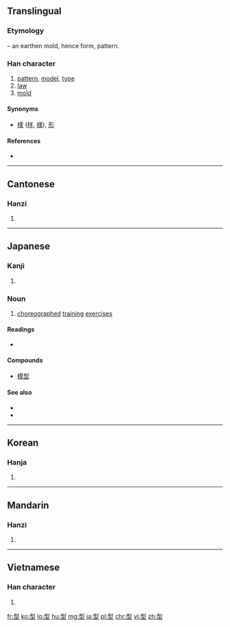 ==Translingual==
===Etymology===
{{Han compound|刑|土|t2=earth|ls=psc|c1=p|c2=s}} – an earthen mold, hence form, pattern.

===Han character===
{{Han char|rn=32|rad=土|as=06|sn=9|four=1210<sub>4</sub>|canj=一弓土 (MNG)|ids=⿱[[刑]][[土]]}}

# [[pattern]], [[model]], [[type]]
# [[law]]
# [[mold]]

====Synonyms====
* {{sense|form}} [[樣]] ([[样]], [[様]]), [[形]]

====References====
* {{Han ref|kx=0227.280|dkj=05030|dj=0463.180|hdz=10436.110|uh=578B|ud=22411|bh=ABAC|bd=43948}}

----

==Cantonese==

===Hanzi===
{{yue-hanzi|jyut=[[jing4]]|y=ying4}}

# {{defn|lang=yue|sort=土06}}

----

==Japanese==

===Kanji===
{{ja-kanji|grade=4|rs=土06}}

# {{defn|lang=ja|sort=土06}}

===Noun===
{{ja-noun|k|hira=かた|rom=kata}}

# {{sense|Martial Arts}} [[choreograph]]ed [[training]] [[exercise]]s

====Readings====
* {{ja-readings|on=[[けい]] (kei)|kun=[[かた]] (kata, gata)}}

====Compounds====
* [[模型]]

====See also====
* {{pedialite|lang=ja}}
* {{pedialite|Kata}}

----

==Korean==

===Hanja===
{{ko-hanja|hangeul=형|rv=hyeong|mr=hyŏng}}

# {{defn|lang=ko|sort=土06}}

----

==Mandarin==

===Hanzi===
{{cmn-hanzi|pin=[[xíng]] ([[xing2]])|wg=hsing<sup>2</sup>}}

# {{defn|lang=cmn|sort=土06}}

----

==Vietnamese==

===Han character===
{{vi-hantu|[[hình]]|rs=土06}}

# {{defn|lang=vi|sort=土06}}

[[fr:型]]
[[ko:型]]
[[lo:型]]
[[hu:型]]
[[mg:型]]
[[ja:型]]
[[pl:型]]
[[chr:型]]
[[vi:型]]
[[zh:型]]
